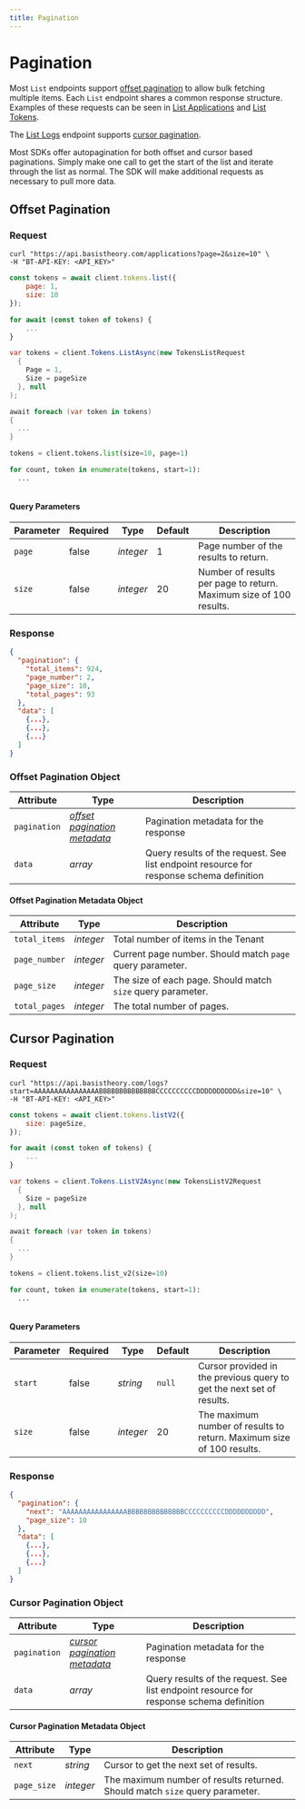 ```yaml
---
title: Pagination
---
```



# Pagination

Most `List` endpoints support [offset pagination](#offset-pagination) to allow bulk fetching multiple items. Each `List` endpoint shares a common response structure. Examples of these requests can be seen in [List Applications](/docs/api/applications#list-applications) and [List Tokens](/docs/api/tokens#list-tokens).

The [List Logs](/docs/api/logs#list-logs) endpoint supports [cursor pagination](#cursor-pagination).

Most SDKs offer autopagination for both offset and cursor based paginations.
Simply make one call to get the start of the list and iterate through the list as normal.
The SDK will make additional requests as necessary to pull more data.

## Offset Pagination

### Request

<Tabs className="bt-tabs" groupId="languages">
  <TabItem value="shell" label="cURL">

```shell showLineNumbers
curl "https://api.basistheory.com/applications?page=2&size=10" \
-H "BT-API-KEY: <API_KEY>"
```

  </TabItem>
  <TabItem value="javascript" label="JavaScript">

```javascript showLineNumbers
const tokens = await client.tokens.list({
    page: 1,
    size: 10
});

for await (const token of tokens) {
    ...
}
```

  </TabItem>
  <TabItem value="csharp" label="C#">

```csharp showLineNumbers
var tokens = client.Tokens.ListAsync(new TokensListRequest
  {
    Page = 1,
    Size = pageSize
  }, null
);

await foreach (var token in tokens)
{
  ...
}
```

  </TabItem>
  <TabItem value="python" label="Python">

```python showLineNumbers
tokens = client.tokens.list(size=10, page=1)

for count, token in enumerate(tokens, start=1):
  ...
```

  </TabItem>
  <TabItem value="go" label="Go">

```go showLineNumbers

```

  </TabItem>
</Tabs>

#### Query Parameters

| Parameter | Required | Type      | Default | Description                                                        |
| --------- | -------- | --------- | ------- | ------------------------------------------------------------------ |
| `page`    | false    | _integer_ | 1       | Page number of the results to return.                              |
| `size`    | false    | _integer_ | 20      | Number of results per page to return. Maximum size of 100 results. |

### Response

```json showLineNumbers
{
  "pagination": {
    "total_items": 924,
    "page_number": 2,
    "page_size": 10,
    "total_pages": 93
  },
  "data": [
    {...},
    {...},
    {...}
  ]
}
```

### Offset Pagination Object

| Attribute    | Type                                                                              | Description                                                                             |
| ------------ | --------------------------------------------------------------------------------- | --------------------------------------------------------------------------------------- |
| `pagination` | _[offset pagination metadata](#offset-pagination-metadata-object)_                | Pagination metadata for the response                                                    |
| `data`       | _array_                                                                           | Query results of the request. See list endpoint resource for response schema definition |

#### Offset Pagination Metadata Object

| Attribute     | Type      | Description                                                 |
| ------------- | --------- | ----------------------------------------------------------- |
| `total_items` | _integer_ | Total number of items in the Tenant                         |
| `page_number` | _integer_ | Current page number. Should match `page` query parameter.   |
| `page_size`   | _integer_ | The size of each page. Should match `size` query parameter. |
| `total_pages` | _integer_ | The total number of pages.                                  |

## Cursor Pagination

### Request

<Tabs className="bt-tabs" groupId="languages">
  <TabItem value="shell" label="cURL">

```shell showLineNumbers
curl "https://api.basistheory.com/logs?start=AAAAAAAAAAAAAAAABBBBBBBBBBBBBBCCCCCCCCCCDDDDDDDDDD&size=10" \
-H "BT-API-KEY: <API_KEY>"
```

  </TabItem>
  <TabItem value="javascript" label="JavaScript">

```javascript showLineNumbers
const tokens = await client.tokens.listV2({
    size: pageSize,
});

for await (const token of tokens) {
    ...
}
```

  </TabItem>
  <TabItem value="csharp" label="C#">

```csharp showLineNumbers
var tokens = client.Tokens.ListV2Async(new TokensListV2Request
  {
    Size = pageSize
  }, null
);

await foreach (var token in tokens)
{
  ...
}
```

  </TabItem>
  <TabItem value="python" label="Python">

```python showLineNumbers
tokens = client.tokens.list_v2(size=10)

for count, token in enumerate(tokens, start=1):
  ...
```

  </TabItem>
  <TabItem value="go" label="Go">

```go showLineNumbers

```

  </TabItem>
</Tabs>

#### Query Parameters

| Parameter | Required | Type      | Default | Description                                                            |
| --------- | -------- | --------- | ------- | -----------------------------------------------------------------------|
| `start`   | false    | _string_  | `null`  | Cursor provided in the previous query to get the next set of results.  |
| `size`    | false    | _integer_ | 20      | The maximum number of results to return. Maximum size of 100 results.  |

### Response

```json showLineNumbers
{
  "pagination": {
    "next": "AAAAAAAAAAAAAAAABBBBBBBBBBBBBBCCCCCCCCCCDDDDDDDDDD",
    "page_size": 10
  },
  "data": [
    {...},
    {...},
    {...}
  ]
}
```

### Cursor Pagination Object

| Attribute    | Type                                                               | Description                                                                             |
|--------------|--------------------------------------------------------------------|-----------------------------------------------------------------------------------------|
| `pagination` | _[cursor pagination metadata](#cursor-pagination-metadata-object)_ | Pagination metadata for the response                                                    |
| `data`       | _array_                                                            | Query results of the request. See list endpoint resource for response schema definition |

#### Cursor Pagination Metadata Object

| Attribute   | Type      | Description                                                                  |
|-------------|-----------|------------------------------------------------------------------------------|
| `next`      | _string_  | Cursor to get the next set of results.                                       |
| `page_size` | _integer_ | The maximum number of results returned. Should match `size` query parameter. |
